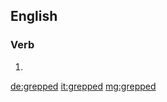 ==English==

===Verb===
{{head|en|verb form}}

# {{en-past of|grep}}

[[de:grepped]]
[[it:grepped]]
[[mg:grepped]]